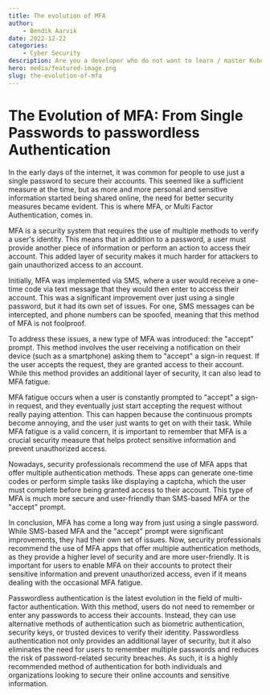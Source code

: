 ```yaml
---
title: The evolution of MFA
author:
    - Bendik Aarvik
date: 2022-12-22
categories:
    - Cyber Security
description: Are you a developer who do not want to learn / master Kubernetes? Amesto Fortytwo is here to help!
hero: media/featured-image.png
slug: the-evolution-of-mfa
---
```



# The Evolution of MFA: From Single Passwords to passwordless Authentication

In the early days of the internet, it was common for people to use just a single password to secure their accounts. This seemed like a sufficient measure at the time, but as more and more personal and sensitive information started being shared online, the need for better security measures became evident. This is where MFA, or Multi Factor Authentication, comes in.

MFA is a security system that requires the use of multiple methods to verify a user's identity. This means that in addition to a password, a user must provide another piece of information or perform an action to access their account. This added layer of security makes it much harder for attackers to gain unauthorized access to an account.

Initially, MFA was implemented via SMS, where a user would receive a one-time code via text message that they would then enter to access their account. This was a significant improvement over just using a single password, but it had its own set of issues. For one, SMS messages can be intercepted, and phone numbers can be spoofed, meaning that this method of MFA is not foolproof.

To address these issues, a new type of MFA was introduced: the "accept" prompt. This method involves the user receiving a notification on their device (such as a smartphone) asking them to "accept" a sign-in request. If the user accepts the request, they are granted access to their account. While this method provides an additional layer of security, it can also lead to MFA fatigue.

MFA fatigue occurs when a user is constantly prompted to "accept" a sign-in request, and they eventually just start accepting the request without really paying attention. This can happen because the continuous prompts become annoying, and the user just wants to get on with their task. While MFA fatigue is a valid concern, it is important to remember that MFA is a crucial security measure that helps protect sensitive information and prevent unauthorized access.

Nowadays, security professionals recommend the use of MFA apps that offer multiple authentication methods. These apps can generate one-time codes or perform simple tasks like displaying a captcha, which the user must complete before being granted access to their account. This type of MFA is much more secure and user-friendly than SMS-based MFA or the "accept" prompt.

In conclusion, MFA has come a long way from just using a single password. While SMS-based MFA and the "accept" prompt were significant improvements, they had their own set of issues. Now, security professionals recommend the use of MFA apps that offer multiple authentication methods, as they provide a higher level of security and are more user-friendly. It is important for users to enable MFA on their accounts to protect their sensitive information and prevent unauthorized access, even if it means dealing with the occasional MFA fatigue.

Passwordless  authentication is the latest evolution in the field of multi-factor authentication. With this method, users do not need to remember or enter any passwords to access their accounts. Instead, they can use alternative methods of authentication such as biometric authentication, security keys, or trusted devices to verify their identity. Passwordless authentication not only provides an additional layer of security, but it also eliminates the need for users to remember multiple passwords and reduces the risk of password-related security breaches. As such, it is a highly recommended method of authentication for both individuals and organizations looking to secure their online accounts and sensitive information.